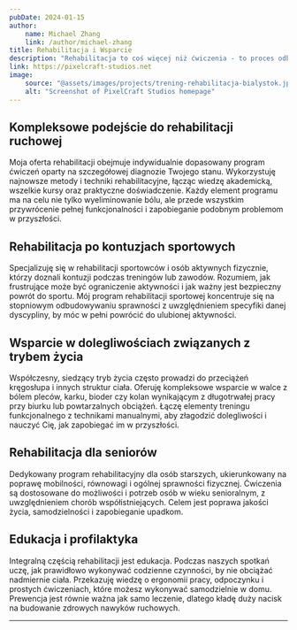 ```yaml
---
pubDate: 2024-01-15
author:
    name: Michael Zhang
    link: /author/michael-zhang
title: Rehabilitacja i Wsparcie
description: "Rehabilitacja to coś więcej niż ćwiczenia - to proces odbudowy siły, stabilności i pewności siebie w ruchu. Korzystam z wiedzy zdobytej zarówno na studiach, szkoleniach jak i w praktyce jako masażysta, by pomóc Ci wrócić do pełnej sprawności. Odpowiednio dobrany plan treningowy wspiera regenerację i minimalizuje ryzyko nawrotu urazu."
link: https://pixelcraft-studios.net
image:
    source: "@assets/images/projects/trening-rehabilitacja-bialystok.jpg"
    alt: "Screenshot of PixelCraft Studios homepage"
---
```


## Kompleksowe podejście do rehabilitacji ruchowej

Moja oferta rehabilitacji obejmuje indywidualnie dopasowany program ćwiczeń oparty na szczegółowej diagnozie Twojego stanu. Wykorzystuję najnowsze metody i techniki rehabilitacyjne, łącząc wiedzę akademicką, wszelkie kursy oraz praktyczne doświadczenie. Każdy element programu ma na celu nie tylko wyeliminowanie bólu, ale przede wszystkim przywrócenie pełnej funkcjonalności i zapobieganie podobnym problemom w przyszłości.

## Rehabilitacja po kontuzjach sportowych

Specjalizuję się w rehabilitacji sportowców i osób aktywnych fizycznie, którzy doznali kontuzji podczas treningów lub zawodów. Rozumiem, jak frustrujące może być ograniczenie aktywności i jak ważny jest bezpieczny powrót do sportu. Mój program rehabilitacji sportowej koncentruje się na stopniowym odbudowywaniu sprawności z uwzględnieniem specyfiki danej dyscypliny, by móc w pełni powrócić do ulubionej aktywności.

## Wsparcie w dolegliwościach związanych z trybem życia

Współczesny, siedzący tryb życia często prowadzi do przeciążeń kręgosłupa i innych struktur ciała. Oferuję kompleksowe wsparcie w walce z bólem pleców, karku, bioder czy kolan wynikającym z długotrwałej pracy przy biurku lub powtarzalnych obciążeń. Łączę elementy treningu funkcjonalnego z technikami manualnymi, aby złagodzić dolegliwości i nauczyć Cię, jak zapobiegać im w przyszłości.

## Rehabilitacja dla seniorów

Dedykowany program rehabilitacyjny dla osób starszych, ukierunkowany na poprawę mobilności, równowagi i ogólnej sprawności fizycznej. Ćwiczenia są dostosowane do możliwości i potrzeb osób w wieku senioralnym, z uwzględnieniem chorób współistniejących. Celem jest poprawa jakości życia, samodzielności i zapobieganie upadkom.

## Edukacja i profilaktyka

Integralną częścią rehabilitacji jest edukacja. Podczas naszych spotkań uczę, jak prawidłowo wykonywać codzienne czynności, by nie obciążać nadmiernie ciała. Przekazuję wiedzę o ergonomii pracy, odpoczynku i prostych ćwiczeniach, które możesz wykonywać samodzielnie w domu. Prewencja jest równie ważna jak samo leczenie, dlatego kładę duży nacisk na budowanie zdrowych nawyków ruchowych.

---
